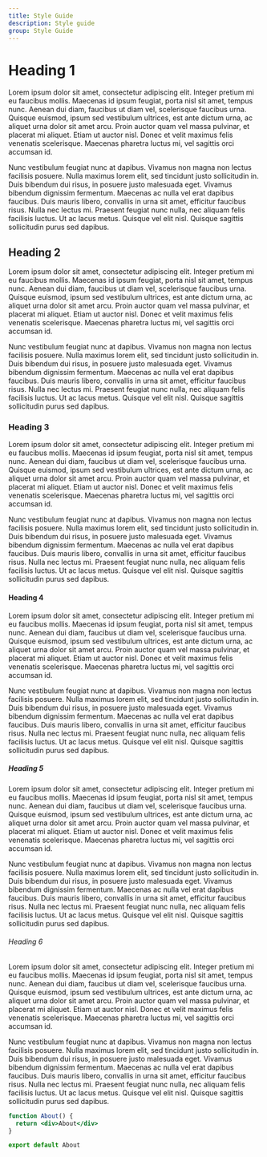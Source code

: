 ```yaml
---
title: Style Guide
description: Style guide
group: Style Guide
---
```


# Heading 1

Lorem ipsum dolor sit amet, consectetur adipiscing elit. Integer pretium mi eu faucibus mollis. Maecenas id ipsum feugiat, porta nisl sit amet, tempus nunc. Aenean dui diam, faucibus ut diam vel, scelerisque faucibus urna. Quisque euismod, ipsum sed vestibulum ultrices, est ante dictum urna, ac aliquet urna dolor sit amet arcu. Proin auctor quam vel massa pulvinar, et placerat mi aliquet. Etiam ut auctor nisl. Donec et velit maximus felis venenatis scelerisque. Maecenas pharetra luctus mi, vel sagittis orci accumsan id.

Nunc vestibulum feugiat nunc at dapibus. Vivamus non magna non lectus facilisis posuere. Nulla maximus lorem elit, sed tincidunt justo sollicitudin in. Duis bibendum dui risus, in posuere justo malesuada eget. Vivamus bibendum dignissim fermentum. Maecenas ac nulla vel erat dapibus faucibus. Duis mauris libero, convallis in urna sit amet, efficitur faucibus risus. Nulla nec lectus mi. Praesent feugiat nunc nulla, nec aliquam felis facilisis luctus. Ut ac lacus metus. Quisque vel elit nisl. Quisque sagittis sollicitudin purus sed dapibus.

## Heading 2

Lorem ipsum dolor sit amet, consectetur adipiscing elit. Integer pretium mi eu faucibus mollis. Maecenas id ipsum feugiat, porta nisl sit amet, tempus nunc. Aenean dui diam, faucibus ut diam vel, scelerisque faucibus urna. Quisque euismod, ipsum sed vestibulum ultrices, est ante dictum urna, ac aliquet urna dolor sit amet arcu. Proin auctor quam vel massa pulvinar, et placerat mi aliquet. Etiam ut auctor nisl. Donec et velit maximus felis venenatis scelerisque. Maecenas pharetra luctus mi, vel sagittis orci accumsan id.

Nunc vestibulum feugiat nunc at dapibus. Vivamus non magna non lectus facilisis posuere. Nulla maximus lorem elit, sed tincidunt justo sollicitudin in. Duis bibendum dui risus, in posuere justo malesuada eget. Vivamus bibendum dignissim fermentum. Maecenas ac nulla vel erat dapibus faucibus. Duis mauris libero, convallis in urna sit amet, efficitur faucibus risus. Nulla nec lectus mi. Praesent feugiat nunc nulla, nec aliquam felis facilisis luctus. Ut ac lacus metus. Quisque vel elit nisl. Quisque sagittis sollicitudin purus sed dapibus.

### Heading 3

Lorem ipsum dolor sit amet, consectetur adipiscing elit. Integer pretium mi eu faucibus mollis. Maecenas id ipsum feugiat, porta nisl sit amet, tempus nunc. Aenean dui diam, faucibus ut diam vel, scelerisque faucibus urna. Quisque euismod, ipsum sed vestibulum ultrices, est ante dictum urna, ac aliquet urna dolor sit amet arcu. Proin auctor quam vel massa pulvinar, et placerat mi aliquet. Etiam ut auctor nisl. Donec et velit maximus felis venenatis scelerisque. Maecenas pharetra luctus mi, vel sagittis orci accumsan id.

Nunc vestibulum feugiat nunc at dapibus. Vivamus non magna non lectus facilisis posuere. Nulla maximus lorem elit, sed tincidunt justo sollicitudin in. Duis bibendum dui risus, in posuere justo malesuada eget. Vivamus bibendum dignissim fermentum. Maecenas ac nulla vel erat dapibus faucibus. Duis mauris libero, convallis in urna sit amet, efficitur faucibus risus. Nulla nec lectus mi. Praesent feugiat nunc nulla, nec aliquam felis facilisis luctus. Ut ac lacus metus. Quisque vel elit nisl. Quisque sagittis sollicitudin purus sed dapibus.

#### Heading 4

Lorem ipsum dolor sit amet, consectetur adipiscing elit. Integer pretium mi eu faucibus mollis. Maecenas id ipsum feugiat, porta nisl sit amet, tempus nunc. Aenean dui diam, faucibus ut diam vel, scelerisque faucibus urna. Quisque euismod, ipsum sed vestibulum ultrices, est ante dictum urna, ac aliquet urna dolor sit amet arcu. Proin auctor quam vel massa pulvinar, et placerat mi aliquet. Etiam ut auctor nisl. Donec et velit maximus felis venenatis scelerisque. Maecenas pharetra luctus mi, vel sagittis orci accumsan id.

Nunc vestibulum feugiat nunc at dapibus. Vivamus non magna non lectus facilisis posuere. Nulla maximus lorem elit, sed tincidunt justo sollicitudin in. Duis bibendum dui risus, in posuere justo malesuada eget. Vivamus bibendum dignissim fermentum. Maecenas ac nulla vel erat dapibus faucibus. Duis mauris libero, convallis in urna sit amet, efficitur faucibus risus. Nulla nec lectus mi. Praesent feugiat nunc nulla, nec aliquam felis facilisis luctus. Ut ac lacus metus. Quisque vel elit nisl. Quisque sagittis sollicitudin purus sed dapibus.

##### Heading 5

Lorem ipsum dolor sit amet, consectetur adipiscing elit. Integer pretium mi eu faucibus mollis. Maecenas id ipsum feugiat, porta nisl sit amet, tempus nunc. Aenean dui diam, faucibus ut diam vel, scelerisque faucibus urna. Quisque euismod, ipsum sed vestibulum ultrices, est ante dictum urna, ac aliquet urna dolor sit amet arcu. Proin auctor quam vel massa pulvinar, et placerat mi aliquet. Etiam ut auctor nisl. Donec et velit maximus felis venenatis scelerisque. Maecenas pharetra luctus mi, vel sagittis orci accumsan id.

Nunc vestibulum feugiat nunc at dapibus. Vivamus non magna non lectus facilisis posuere. Nulla maximus lorem elit, sed tincidunt justo sollicitudin in. Duis bibendum dui risus, in posuere justo malesuada eget. Vivamus bibendum dignissim fermentum. Maecenas ac nulla vel erat dapibus faucibus. Duis mauris libero, convallis in urna sit amet, efficitur faucibus risus. Nulla nec lectus mi. Praesent feugiat nunc nulla, nec aliquam felis facilisis luctus. Ut ac lacus metus. Quisque vel elit nisl. Quisque sagittis sollicitudin purus sed dapibus.

###### Heading 6

Lorem ipsum dolor sit amet, consectetur adipiscing elit. Integer pretium mi eu faucibus mollis. Maecenas id ipsum feugiat, porta nisl sit amet, tempus nunc. Aenean dui diam, faucibus ut diam vel, scelerisque faucibus urna. Quisque euismod, ipsum sed vestibulum ultrices, est ante dictum urna, ac aliquet urna dolor sit amet arcu. Proin auctor quam vel massa pulvinar, et placerat mi aliquet. Etiam ut auctor nisl. Donec et velit maximus felis venenatis scelerisque. Maecenas pharetra luctus mi, vel sagittis orci accumsan id.

Nunc vestibulum feugiat nunc at dapibus. Vivamus non magna non lectus facilisis posuere. Nulla maximus lorem elit, sed tincidunt justo sollicitudin in. Duis bibendum dui risus, in posuere justo malesuada eget. Vivamus bibendum dignissim fermentum. Maecenas ac nulla vel erat dapibus faucibus. Duis mauris libero, convallis in urna sit amet, efficitur faucibus risus. Nulla nec lectus mi. Praesent feugiat nunc nulla, nec aliquam felis facilisis luctus. Ut ac lacus metus. Quisque vel elit nisl. Quisque sagittis sollicitudin purus sed dapibus.

```jsx
function About() {
  return <div>About</div>
}

export default About
```
